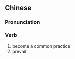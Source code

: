 {{also|成风}}
==Chinese==
{{zh-forms|s=成风}}

===Pronunciation===
{{zh-pron
|m=chéngfēng
|cat=v
}}

===Verb===
{{zh-verb}}

# become a common practice
# prevail
